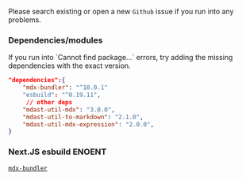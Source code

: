 Please search existing or open a new `Github` issue if you run into any problems.

### Dependencies/modules

<Info>
  If you run into `Cannot find package...` errors, try adding the missing
  dependencies with the exact version.
</Info>

```json {3-5} showLineNumbers
"dependencies":{
    "mdx-bundler": "^10.0.1"
    "esbuild": "^0.19.11",
     // other deps
    "mdast-util-mdx": "3.0.0",
    "mdast-util-to-markdown": "2.1.0",
    "mdast-util-mdx-expression": "2.0.0",
}
```

### Next.JS esbuild ENOENT

[`mdx-bundler`](https://github.com/kentcdodds/mdx-bundler?tab=readme-ov-file#nextjs-esbuild-enoent)
